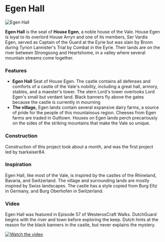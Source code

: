 

# Egen Hall

<Image
  src="https://cdn.sanity.io/images/1as7cn02/production/5e1b5457f4aab1a6e1d5c26071c9b93ed89bbb65-1280x720.png?w=976&h=350&fit=crop&crop=center&auto=format"
  alt="Egen Hall"
  width={976}
  height={350}
/>

<ProjectDetails
  floatRight
  region="Vale"
  house="House Egen"
  type="Castle"
  status="Completed"
  warp="/warp egen"
  projectLead="tsarkaiser84"
  dateStarted="May 6, 2014"
  dateCompleted="May 6, 2014"
/>

**Egen Hall** is the seat of **House Egen**, a noble house of the Vale. House Egen is loyal to its overlord House Arryn and one of its members, Ser Vardis Egen, served as Captain of the Guard at the Eyrie but was slain by Bronn during Tyrion Lannister's Trial by Combat in the Eyrie. Their lands are on the river between Strongsong and Heartshome, in a valley where several mountain streams come together.

### Features

- **Egen Hall** Seat of House Egen. The castle contains all defenses and comforts of a castle of the Vale's nobility, including a great hall, armory, stables, and a maester's tower. The stern Lord's tower overlooks Lord Egen's small but verdant land. Black banners fly above the gates because the castle is currently in mourning
- **The village,** Egen lands contain several expansive dairy farms, a source of pride for the people of this mountainous region. Cheeses from Egen farms are traded in Gulltown. Houses on Egen lands perch precariously on the sides of the striking mountains that make the Vale so unique.

### Construction

Construction of this project took about a month, and was the first project led by tsarkaiser84.

### Inspiration

Egen Hall, like most of the Vale, is inspired by the castles of the Rhineland, Bavaria, and Switzerland. The village and surrounding lands are mostly inspired by Swiss landscapes. The castle has a style copied from Burg Eltz in Germany, and Burg Oberhofen in Switzerland.

### Video

Egen Hall was featured in Episode 57 of WesterosCraft Walks. DutchGuard begins with the river and town before exploring the keep. Dutch hints at the reason for the black banners in the castle, but never explains the mystery.

[![Watch the video](https://img.youtube.com/vi/dTmryl5IfaA/0.jpg)](https://www.youtube.com/embed/dTmryl5IfaA)
